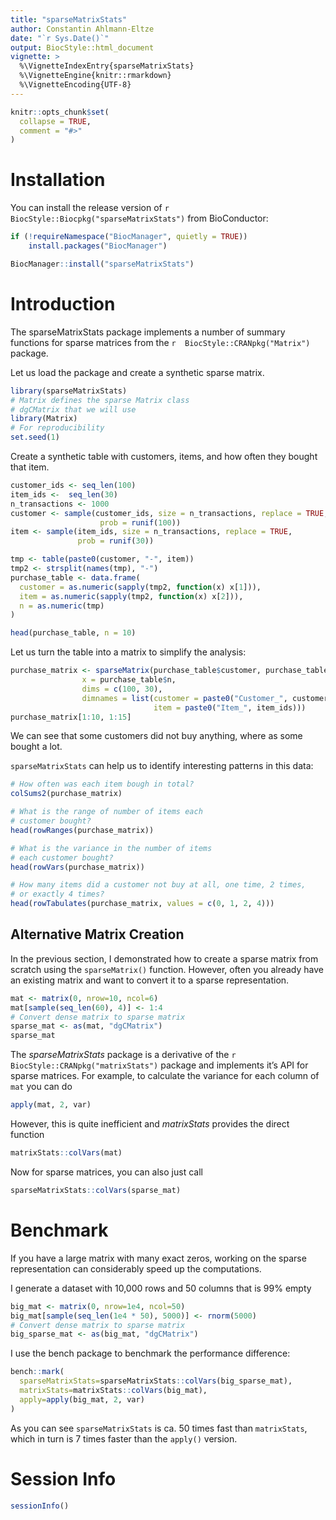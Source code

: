```yaml
---
title: "sparseMatrixStats"
author: Constantin Ahlmann-Eltze
date: "`r Sys.Date()`"
output: BiocStyle::html_document
vignette: >
  %\VignetteIndexEntry{sparseMatrixStats}
  %\VignetteEngine{knitr::rmarkdown}
  %\VignetteEncoding{UTF-8}
---
```


```r
knitr::opts_chunk$set(
  collapse = TRUE,
  comment = "#>"
)
```

# Installation

You can install the release version of `r BiocStyle::Biocpkg("sparseMatrixStats")` from BioConductor:

``` r
if (!requireNamespace("BiocManager", quietly = TRUE))
    install.packages("BiocManager")

BiocManager::install("sparseMatrixStats")
```

# Introduction

The sparseMatrixStats package implements a number of summary functions for sparse matrices from the `r  BiocStyle::CRANpkg("Matrix")` package.

Let us load the package and create a synthetic sparse matrix.

```r
library(sparseMatrixStats)
# Matrix defines the sparse Matrix class
# dgCMatrix that we will use
library(Matrix)
# For reproducibility
set.seed(1)
```

Create a synthetic table with customers, items, and how often they bought that item.

```r
customer_ids <- seq_len(100)
item_ids <-  seq_len(30)
n_transactions <- 1000
customer <- sample(customer_ids, size = n_transactions, replace = TRUE,
                    prob = runif(100))
item <- sample(item_ids, size = n_transactions, replace = TRUE,
               prob = runif(30))

tmp <- table(paste0(customer, "-", item))
tmp2 <- strsplit(names(tmp), "-")
purchase_table <- data.frame(
  customer = as.numeric(sapply(tmp2, function(x) x[1])),
  item = as.numeric(sapply(tmp2, function(x) x[2])),
  n = as.numeric(tmp)
)

head(purchase_table, n = 10)
```

Let us turn the table into a matrix to simplify the analysis:

```r
purchase_matrix <- sparseMatrix(purchase_table$customer, purchase_table$item, 
                x = purchase_table$n,
                dims = c(100, 30),
                dimnames = list(customer = paste0("Customer_", customer_ids),
                                item = paste0("Item_", item_ids)))
purchase_matrix[1:10, 1:15]
```

We can see that some customers did not buy anything, where as
some bought a lot.

`sparseMatrixStats` can help us to identify interesting patterns in this data:


```r
# How often was each item bough in total?
colSums2(purchase_matrix)

# What is the range of number of items each 
# customer bought?
head(rowRanges(purchase_matrix))

# What is the variance in the number of items
# each customer bought?
head(rowVars(purchase_matrix))

# How many items did a customer not buy at all, one time, 2 times,
# or exactly 4 times?
head(rowTabulates(purchase_matrix, values = c(0, 1, 2, 4)))
```


## Alternative Matrix Creation

In the previous section, I demonstrated how to create a sparse matrix from scratch using the `sparseMatrix()` function. 
However, often you already have an existing matrix and want to convert it to a sparse representation.

```r
mat <- matrix(0, nrow=10, ncol=6)
mat[sample(seq_len(60), 4)] <- 1:4
# Convert dense matrix to sparse matrix
sparse_mat <- as(mat, "dgCMatrix")
sparse_mat
```

The *sparseMatrixStats* package is a derivative of the `r  BiocStyle::CRANpkg("matrixStats")` package and implements it's API for 
sparse matrices. For example, to calculate the variance for each column of `mat` you can do

```r
apply(mat, 2, var)
```

However, this is quite inefficient and *matrixStats* provides the direct function

```r
matrixStats::colVars(mat)
```

Now for sparse matrices, you can also just call 

```r
sparseMatrixStats::colVars(sparse_mat)
```

# Benchmark

If you have a large matrix with many exact zeros, working on the sparse representation can considerably speed up the computations.

I generate a dataset with 10,000 rows and 50 columns that is 99% empty

```r
big_mat <- matrix(0, nrow=1e4, ncol=50)
big_mat[sample(seq_len(1e4 * 50), 5000)] <- rnorm(5000)
# Convert dense matrix to sparse matrix
big_sparse_mat <- as(big_mat, "dgCMatrix")
```

I use the bench package to benchmark the performance difference:

```r
bench::mark(
  sparseMatrixStats=sparseMatrixStats::colVars(big_sparse_mat),
  matrixStats=matrixStats::colVars(big_mat),
  apply=apply(big_mat, 2, var)
)
```

As you can see `sparseMatrixStats` is ca. 50 times fast than `matrixStats`, which in turn is 7 times faster than the `apply()` version.


# Session Info

```r
sessionInfo()
```


